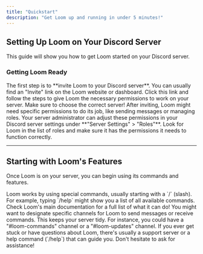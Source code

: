 ```yaml
---
title: "Quickstart"
description: "Get Loom up and running in under 5 minutes!"
---
```


## Setting Up Loom on Your Discord Server

This guide will show you how to get Loom started on your Discord server.

### Getting Loom Ready

<AccordionGroup>
  <Accordion title="Invite Loom to Your Server" icon="discord">
    The first step is to **invite Loom to your Discord server**. You can usually find an "Invite" link on the Loom website or dashboard. Click this link and follow the steps to give Loom the necessary permissions to work on your server. Make sure to choose the correct server!
  </Accordion>
  <Accordion title="Give Loom Permissions (If Needed)" icon="shield-check">
    After inviting, Loom might need specific permissions to do its job, like sending messages or managing roles. Your server administrator can adjust these permissions in your Discord server settings under **"Server Settings" > "Roles"**. Look for Loom in the list of roles and make sure it has the permissions it needs to function correctly.
  </Accordion>
</AccordionGroup>

---

## Starting with Loom's Features

Once Loom is on your server, you can begin using its commands and features.

<CardGroup cols={2}>
  <Card title="Learn Loom's Commands" icon="book-open">
    Loom works by using special commands, usually starting with a `/` (slash). For example, typing `/help` might show you a list of all available commands. Check Loom's main documentation for a full list of what it can do!
  </Card>
  <Card title="Set Up Channels" icon="hash">
    You might want to designate specific channels for Loom to send messages or receive commands. This keeps your server tidy. For instance, you could have a "#loom-commands" channel or a "#loom-updates" channel.
  </Card>
  <Card title="Get Help" icon="question">
    If you ever get stuck or have questions about Loom, there's usually a support server or a help command (`/help`) that can guide you. Don't hesitate to ask for assistance!
  </Card>
</CardGroup>